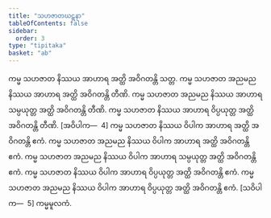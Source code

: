 ```yaml
---
title: "သဟဇာတဃဋနာ"
tableOfContents: false
sidebar:
  order: 3
type: "tipitaka"
basket: "ab"
---
```



<DynamicBreadcrumb />

<Division number="339">

<Paragraph number="1065">
ကမ္မ သဟဇာတ နိဿယ အာဟာရ အတ္ထိ အဝိဂတန္တိ သတ္တ. ကမ္မ သဟဇာတ အညမည နိဿယ အာဟာရ အတ္ထိ အဝိဂတန္တိ တီဏိ. ကမ္မ သဟဇာတ အညမည နိဿယ အာဟာရ သမ္ပယုတ္တ အတ္ထိ အဝိဂတန္တိ တီဏိ. ကမ္မ သဟဇာတ နိဿယ အာဟာရ ဝိပ္ပယုတ္တ အတ္ထိ အဝိဂတန္တိ တီဏိ. [အဝိပါက—  4]
</Paragraph>

<Paragraph number="1066">
ကမ္မ သဟဇာတ နိဿယ ဝိပါက အာဟာရ အတ္ထိ အဝိဂတန္တိ ဧကံ. ကမ္မ သဟဇာတ အညမည နိဿယ ဝိပါက အာဟာရ အတ္ထိ အဝိဂတန္တိ ဧကံ. ကမ္မ သဟဇာတ အညမည နိဿယ ဝိပါက အာဟာရ သမ္ပယုတ္တ အတ္ထိ အဝိဂတန္တိ ဧကံ. ကမ္မ သဟဇာတ နိဿယ ဝိပါက အာဟာရ ဝိပ္ပယုတ္တ အတ္ထိ အဝိဂတန္တိ ဧကံ. ကမ္မ သဟဇာတ အညမည နိဿယ ဝိပါက အာဟာရ ဝိပ္ပယုတ္တ အတ္ထိ အဝိဂတန္တိ ဧကံ. [သဝိပါက—  5]

</Paragraph>
</Division>

<Paragraph number="1067" type="center">
ကမ္မမူလကံ.
</Paragraph>